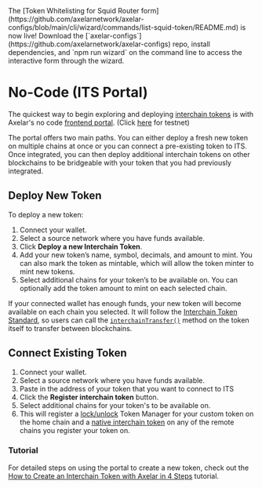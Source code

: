 <Callout emoji="⭐">
  The [Token Whitelisting for Squid Router
  form](https://github.com/axelarnetwork/axelar-configs/blob/main/cli/wizard/commands/list-squid-token/README.md)
  is now live! Download the
  [`axelar-configs`](https://github.com/axelarnetwork/axelar-configs) repo,
  install dependencies, and `npm run wizard` on the command line to access the
  interactive form through the wizard.
</Callout>

# No-Code (ITS Portal)


The quickest way to begin exploring and deploying [interchain tokens](/dev/send-tokens/glossary/#interchain-token) is with Axelar's no code [frontend portal](https://interchain.axelar.dev/). (Click [here](https://testnet.interchain.axelar.dev/) for testnet)

The portal offers two main paths. You can either deploy a fresh new token on multiple chains at once or you can connect a pre-existing token to ITS. Once integrated, you can then deploy additional interchain tokens on other blockchains to be bridgeable with your token that you had previously integrated.

## Deploy New Token

To deploy a new token:

1. Connect your wallet.
1. Select a source network where you have funds available.
1. Click **Deploy a new Interchain Token**.
1. Add your new token’s name, symbol, decimals, and amount to mint. You can also mark the token as mintable, which will allow the token minter to mint new tokens.
1. Select additional chains for your token’s to be available on. You can optionally add the token amount to mint on each selected chain.

If your connected wallet has enough funds, your new token will become available on each chain you selected. It will follow the [Interchain Token Standard](https://github.com/axelarnetwork/interchain-token-service/blob/main/contracts/interfaces/IInterchainTokenStandard.sol), so users can call the [`interchainTransfer()`](https://github.com/axelarnetwork/interchain-token-service/blob/9223108211b977d9138fdd67d5b4a641fc35c18c/contracts/interfaces/IInterchainTokenService.sol#L210) method on the token itself to transfer between blockchains.

## Connect Existing Token

1. Connect your wallet.
1. Select a source network where you have funds available.
1. Paste in the address of your token that you want to connect to ITS
1. Click the **Register interchain token** button.
1. Select additional chains for your token's to be available on.
1. This will register a [lock/unlock](https://github.com/axelarnetwork/interchain-token-service/blob/main/contracts/interfaces/ITokenManagerType.sol#L13) Token Manager for your custom token on the home chain and a [native interchain token](https://github.com/axelarnetwork/interchain-token-service/blob/7df851d8a4ec4df819961d704bf3067ee8d37521/contracts/interfaces/ITokenManagerType.sol#L11) on any of the remote chains you register your token on.

### Tutorial

For detailed steps on using the portal to create a new token, check out the [How to Create an Interchain Token with Axelar in 4 Steps](https://axelar.network/blog/how-to-create-an-interchain-token-with-axelar-in-4-steps) tutorial.
